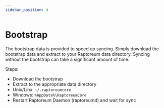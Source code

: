 ```yaml
---
sidebar_position: 4
---
```


# Bootstrap

The bootstrap data is provided to speed up syncing. Simply download the bootstrap data and extract to your Raptoreum data directory.
Syncing without the bootstrap can take a significant amount of time.

<ReleaseWidget releaseType="bootstrap" />

Steps:
- Download the bootstrap
- Extract to the appropriate data directory
- Unix/Linx: `~/.raptoreumcore`
- Windows: `%AppData%\RaptoreumCore`
- Restart Raptoreum Daemon (raptoreumd) and wait for sync